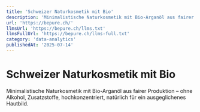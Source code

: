 ```yaml
---
title: 'Schweizer Naturkosmetik mit Bio'
description: 'Minimalistische Naturkosmetik mit Bio-Arganöl aus fairer Produktion – ohne Alkohol, Zusatzstoffe, hochkonzentriert, natürlich für ein ausgeglichenes Hautbild.'
url: 'https://bepure.ch/'
llmsUrl: 'https://bepure.ch/llms.txt'
llmsFullUrl: 'https://bepure.ch/llms-full.txt'
category: 'data-analytics'
publishedAt: '2025-07-14'
---
```


# Schweizer Naturkosmetik mit Bio

Minimalistische Naturkosmetik mit Bio-Arganöl aus fairer Produktion – ohne Alkohol, Zusatzstoffe, hochkonzentriert, natürlich für ein ausgeglichenes Hautbild.
